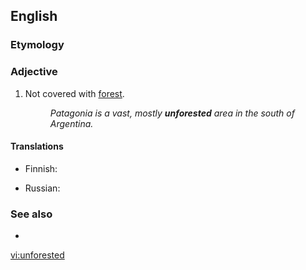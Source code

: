 ==English==

===Etymology===
{{prefix|en|un|forested}}

===Adjective===
{{en-adj|-}}

# Not covered with [[forest]].
#: ''Patagonia is a vast, mostly '''unforested''' area in the south of Argentina.''

====Translations====
{{trans-top|not covered with forest}}
* Finnish: {{t+|fi|puuton}}
{{trans-mid}}
* Russian: {{t+|ru|безлесный}}
{{trans-bottom}}

===See also===
* {{l|en|deforested}}

[[vi:unforested]]
